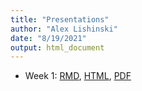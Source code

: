 ```yaml
---
title: "Presentations"
author: "Alex Lishinski"
date: "8/19/2021"
output: html_document
---
```


- Week 1: [RMD](https://github.com/alishinski/course-website/blob/master/slides/week1-slides.Rmd), [HTML](slides/week1-slides.html), [PDF](slides/week1-slides.pdf)
